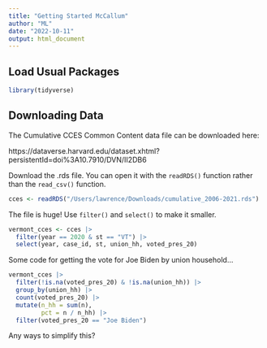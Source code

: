```yaml
---
title: "Getting Started McCallum"
author: "ML"
date: "2022-10-11"
output: html_document
---
```


## Load Usual Packages

```r
library(tidyverse)
```

## Downloading Data

The Cumulative CCES Common Content data file can be downloaded here:

https://dataverse.harvard.edu/dataset.xhtml?persistentId=doi%3A10.7910/DVN/II2DB6

Download the .rds file. You can open it with the `readRDS()` function rather than the `read_csv()` function.

```r
cces <- readRDS("/Users/lawrence/Downloads/cumulative_2006-2021.rds")
```

The file is huge! Use `filter()` and `select()` to make it smaller.

```r
vermont_cces <- cces |> 
  filter(year == 2020 & st == "VT") |> 
  select(year, case_id, st, union_hh, voted_pres_20)
```

Some code for getting the vote for Joe Biden by union household...

```r
vermont_cces |> 
  filter(!is.na(voted_pres_20) & !is.na(union_hh)) |> 
  group_by(union_hh) |>
  count(voted_pres_20) |> 
  mutate(n_hh = sum(n),
         pct = n / n_hh) |> 
  filter(voted_pres_20 == "Joe Biden")
```

Any ways to simplify this?